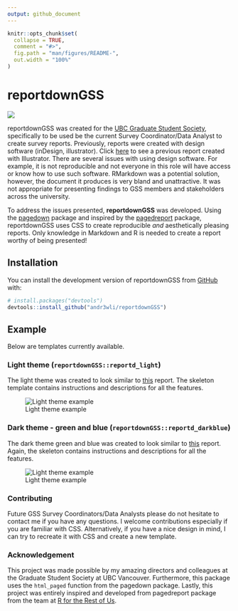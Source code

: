 ```yaml
---
output: github_document
---
```


<!-- README.md is generated from README.Rmd. Please edit that file -->

```r
knitr::opts_chunk$set(
  collapse = TRUE,
  comment = "#>",
  fig.path = "man/figures/README-",
  out.width = "100%"
)
```

# reportdownGSS

<!-- badges: start -->
![](https://img.shields.io/badge/andr3wli-reportdownGSS-brightgreen)
<!-- badges: end -->

reportdownGSS was created for the [UBC Graduate Student Society](https://gss.ubc.ca), specifically to be used be the current Survey Coordinator/Data Analyst to create survey reports. Previously, reports were created with design software (inDesign, illustrator). Click [here](https://gss.ubc.ca/wp-content/uploads/2019/10/GSS.SupervisoryRelationsReport2019-FINAL.pdf) to see a previous report created with Illustrator. There are several issues with using design software. For example, it is not reproducible and not everyone in this role will have access or know how to use such software. RMarkdown was a potential solution, however, the document it produces is very bland and unattractive. It was not appropriate for presenting findings to GSS members and stakeholders across the university.

To address the issues presented, **reportdownGSS** was developed. Using the [pagedown](https://github.com/rstudio/pagedown) package and inspired by the [pagedreport](https://github.com/rfortherestofus/pagedreport) package, reportdownGSS uses CSS to create reproducible *and* aesthetically pleasing reports. Only knowledge in Markdown and R is needed to create a report worthy of being presented! 

## Installation

You can install the development version of reportdownGSS from [GitHub](https://github.com/) with:

``` r
# install.packages("devtools")
devtools::install_github("andr3wli/reportdownGSS")
```

## Example

Below are templates currently available. 

### Light theme (`reportdownGSS::reportd_light`) 

The light theme was created to look similar to [this](https://gss.ubc.ca/wp-content/uploads/2019/10/GSS.SupervisoryRelationsReport2019-FINAL.pdf) report. The skeleton template contains instructions and descriptions for all the features.  

![Light theme example](man/figures/gss_light_example.png)

### Dark theme - green and blue (`reportdownGSS::reportd_darkblue`)

The dark theme green and blue was created to look similar to [this](https://gss.ubc.ca/wp-content/uploads/2019/10/GSSStudentSurveySummary2018.pdf) report. Again, the skeleton contains instructions and descriptions for all the features. 

![Light theme example](man/figures/gss_darkblue_example.png)

### Contributing

Future GSS Survey Coordinators/Data Analysts please do not hesitate to contact me if you have any questions. I welcome contributions especially if you are familiar with CSS. Alternatively, if you have a nice design in mind, I can try to recreate it with CSS and create a new template.  

### Acknowledgement

This project was made possible by my amazing directors and colleagues at the Graduate Student Society at UBC Vancouver. Furthermore, this package uses the `html_paged` function from the pagedown package. Lastly, this project was entirely inspired and developed from pagedreport package from the team at [R for the Rest of Us](https://rfortherestofus.com). 
